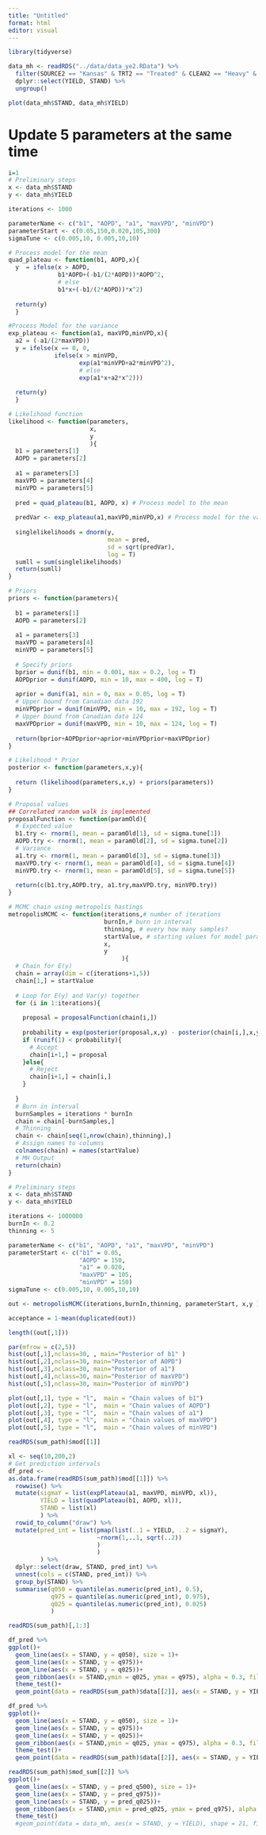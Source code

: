 ```yaml
---
title: "Untitled"
format: html
editor: visual
---
```


```r
library(tidyverse)
```

```r
data_mh <- readRDS("../data/data_ye2.RData") %>% 
  filter(SOURCE2 == "Kansas" & TRT2 == "Treated" & CLEAN2 == "Heavy" & YE2 == 3.37) %>% 
  dplyr::select(YIELD, STAND) %>% 
  ungroup() 

plot(data_mh$STAND, data_mh$YIELD)
```

# Update 5 parameters at the same time

```r
i=1
# Preliminary steps
x <- data_mh$STAND
y <- data_mh$YIELD

iterations <- 1000

parameterName <- c("b1", "AOPD", "a1", "maxVPD", "minVPD")
parameterStart <- c(0.05,150,0.020,105,300)
sigmaTune <- c(0.005,10, 0.005,10,10)

```

```r

# Process model for the mean
quad_plateau <- function(b1, AOPD,x){
  y  = ifelse(x > AOPD,
              b1*AOPD+(-b1/(2*AOPD))*AOPD^2,
              # else
              b1*x+(-b1/(2*AOPD))*x^2)
  
  return(y)
  }

#Process Model for the variance
exp_plateau <- function(a1, maxVPD,minVPD,x){
  a2 = (-a1/(2*maxVPD))
  y = ifelse(x == 0, 0,
             ifelse(x > minVPD, 
                    exp(a1*minVPD+a2*minVPD^2),
                    # else
                    exp(a1*x+a2*x^2)))
  
  return(y)
  }

```

```r
# Likelihood function
likelihood <- function(parameters, 
                       x,
                       y
                       ){
  b1 = parameters[1]
  AOPD = parameters[2]
  
  a1 = parameters[3]
  maxVPD = parameters[4]
  minVPD = parameters[5]
  
  pred = quad_plateau(b1, AOPD, x) # Process model to the mean
  
  predVar <- exp_plateau(a1,maxVPD,minVPD,x) # Process model for the variance
  
  singlelikelihoods = dnorm(y, 
                            mean = pred, 
                            sd = sqrt(predVar), 
                            log = T)
  sumll = sum(singlelikelihoods)
  return(sumll)
}

```

```r
# Priors 
priors <- function(parameters){
  
  b1 = parameters[1]
  AOPD = parameters[2]
  
  a1 = parameters[3]
  maxVPD = parameters[4]
  minVPD = parameters[5]
  
  # Specify priors
  bprior = dunif(b1, min = 0.001, max = 0.2, log = T)
  AOPDprior = dunif(AOPD, min = 10, max = 400, log = T)
  
  aprior = dunif(a1, min = 0, max = 0.05, log = T)
  # Upper bound from Canadian data 192
  minVPDprior = dunif(minVPD, min = 10, max = 192, log = T)
  # Upper bound from Canadian data 124
  maxVPDprior = dunif(maxVPD, min = 10, max = 124, log = T)
  
  return(bprior+AOPDprior+aprior+minVPDprior+maxVPDprior)
}

```

```r
# Likelihood * Prior
posterior <- function(parameters,x,y){
  
  return (likelihood(parameters,x,y) + priors(parameters))
}

```

```r
# Proposal values
## Correlated random walk is implemented
proposalFunction <- function(paramOld){
  # Expected value
  b1.try <- rnorm(1, mean = paramOld[1], sd = sigma.tune[1])
  AOPD.try <- rnorm(1, mean = paramOld[2], sd = sigma.tune[2])
  # Variance
  a1.try <- rnorm(1, mean = paramOld[3], sd = sigma.tune[3])
  maxVPD.try <- rnorm(1, mean = paramOld[4], sd = sigma.tune[4])
  minVPD.try <- rnorm(1, mean = paramOld[5], sd = sigma.tune[5])
  
  return(c(b1.try,AOPD.try, a1.try,maxVPD.try, minVPD.try))
}

```

```r
# MCMC chain using metropolis hastings 
metropolisMCMC <- function(iterations,# number of iterations
                           burnIn,# burn in interval
                           thinning, # every how many samples?
                           startValue, # starting values for model parameters
                           x, 
                           y
                                ){
  # Chain for E(y)
  chain = array(dim = c(iterations+1,5))
  chain[1,] = startValue
  
  # Loop for E(y) and Var(y) together
  for (i in 1:iterations){
    
    proposal = proposalFunction(chain[i,])
    
    probability = exp(posterior(proposal,x,y) - posterior(chain[i,],x,y))
    if (runif(1) < probability){
      # Accept
      chain[i+1,] = proposal
    }else{
      # Reject
      chain[i+1,] = chain[i,]
    }
    
  }
  # Burn in interval
  burnSamples = iterations * burnIn
  chain = chain[-burnSamples,]
  # Thinning
  chain <- chain[seq(1,nrow(chain),thinning),]
  # Assign names to columns
  colnames(chain) = names(startValue)
  # MH Output
  return(chain)
}


```

```r
# Preliminary steps
x <- data_mh$STAND
y <- data_mh$YIELD

iterations <- 1000000
burnIn <- 0.2
thinning <- 5

parameterName <- c("b1", "AOPD", "a1", "maxVPD", "minVPD")
parameterStart <- c("b1" = 0.05,
                    "AOPD" = 150,
                    "a1" = 0.020,
                    "maxVPD" = 105,
                    "minVPD" = 150)
sigmaTune <- c(0.005,10, 0.005,10,10)

out <- metropolisMCMC(iterations,burnIn,thinning, parameterStart, x,y )

acceptance = 1-mean(duplicated(out))

length((out[,1]))

```

```r
par(mfrow = c(2,5))
hist(out[,1],nclass=30, , main="Posterior of b1" )
hist(out[,2],nclass=30, main="Posterior of AOPD")
hist(out[,3],nclass=30, main="Posterior of a1")
hist(out[,4],nclass=30, main="Posterior of maxVPD")
hist(out[,5],nclass=30, main="Posterior of minVPD")

plot(out[,1], type = "l",  main = "Chain values of b1")
plot(out[,2], type = "l",  main = "Chain values of AOPD")
plot(out[,3], type = "l",  main = "Chain values of a1")
plot(out[,4], type = "l",  main = "Chain values of maxVPD")
plot(out[,5], type = "l",  main = "Chain values of minVPD")
```

```r
readRDS(sum_path)$mod[[1]]

xl <- seq(10,200,2)
# Get prediction intervals
df_pred <- 
as.data.frame(readRDS(sum_path)$mod[[1]]) %>% 
  rowwise() %>% 
  mutate(sigmaY = list(expPlateau(a1, maxVPD, minVPD, xl)), 
         YIELD = list(quadPlateau(b1, AOPD, xl)),
         STAND = list(xl)
         ) %>% 
  rowid_to_column("draw") %>% 
  mutate(pred_int = list(pmap(list(..1 = YIELD, ..2 = sigmaY),
                         ~rnorm(1,..1, sqrt(..2))
                         )
                         )
         ) %>% 
  dplyr::select(draw, STAND, pred_int) %>% 
  unnest(cols = c(STAND, pred_int)) %>% 
  group_by(STAND) %>% 
  summarise(q050 = quantile(as.numeric(pred_int), 0.5), 
            q975 = quantile(as.numeric(pred_int), 0.975), 
            q025 = quantile(as.numeric(pred_int), 0.025)
            )  
```


```r
readRDS(sum_path)[,1:3]
```

```r
df_pred %>% 
ggplot()+
  geom_line(aes(x = STAND, y = q050), size = 1)+
  geom_line(aes(x = STAND, y = q975))+
  geom_line(aes(x = STAND, y = q025))+
  geom_ribbon(aes(x = STAND,ymin = q025, ymax = q975), alpha = 0.3, fill = "red")+
  theme_test()+
  geom_point(data = readRDS(sum_path)$data[[2]], aes(x = STAND, y = YIELD), shape = 21, fill = "#d5d8de", size = 3, alpha = .5)

df_pred %>% 
ggplot()+
  geom_line(aes(x = STAND, y = q050), size = 1)+
  geom_line(aes(x = STAND, y = q975))+
  geom_line(aes(x = STAND, y = q025))+
  geom_ribbon(aes(x = STAND,ymin = q025, ymax = q975), alpha = 0.3, fill = "red")+
  theme_test()+
  geom_point(data = readRDS(sum_path)$data[[2]], aes(x = STAND, y = YIELD), shape = 21, fill = "#d5d8de", size = 3, alpha = .5)

readRDS(sum_path)$mod_sum[[2]] %>% 
ggplot()+
  geom_line(aes(x = STAND, y = pred_q500), size = 1)+
  geom_line(aes(x = STAND, y = pred_q975))+
  geom_line(aes(x = STAND, y = pred_q025))+
  geom_ribbon(aes(x = STAND,ymin = pred_q025, ymax = pred_q975), alpha = 0.3, fill = "red")+
  theme_test()
  #geom_point(data = data_mh, aes(x = STAND, y = YIELD), shape = 21, fill = "#d5d8de", size = 3, alpha = .5)
```

